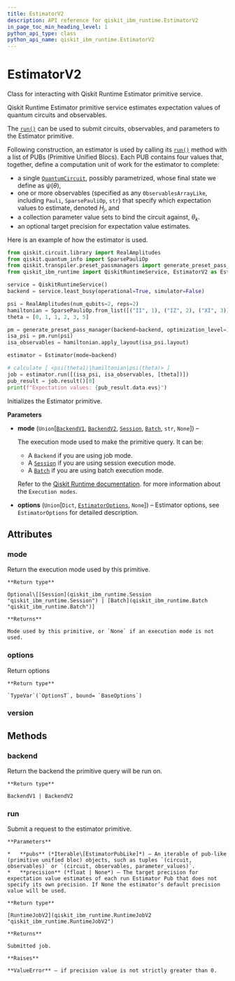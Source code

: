 ```yaml
---
title: EstimatorV2
description: API reference for qiskit_ibm_runtime.EstimatorV2
in_page_toc_min_heading_level: 1
python_api_type: class
python_api_name: qiskit_ibm_runtime.EstimatorV2
---
```


# EstimatorV2

<Class id="qiskit_ibm_runtime.EstimatorV2" isDedicatedPage={true} github="https://github.com/Qiskit/qiskit-ibm-runtime/tree/stable/0.32/qiskit_ibm_runtime/estimator.py#L45-L181" signature="EstimatorV2(mode=None, options=None)" modifiers="class">
  Class for interacting with Qiskit Runtime Estimator primitive service.

  Qiskit Runtime Estimator primitive service estimates expectation values of quantum circuits and observables.

  The [`run()`](#qiskit_ibm_runtime.EstimatorV2.run "qiskit_ibm_runtime.EstimatorV2.run") can be used to submit circuits, observables, and parameters to the Estimator primitive.

  Following construction, an estimator is used by calling its [`run()`](#qiskit_ibm_runtime.EstimatorV2.run "qiskit_ibm_runtime.EstimatorV2.run") method with a list of PUBs (Primitive Unified Blocs). Each PUB contains four values that, together, define a computation unit of work for the estimator to complete:

  *   a single [`QuantumCircuit`](/api/qiskit/qiskit.circuit.QuantumCircuit "(in Qiskit v1.2)"), possibly parametrized, whose final state we define as $\psi(\theta)$,
  *   one or more observables (specified as any `ObservablesArrayLike`, including `Pauli`, `SparsePauliOp`, `str`) that specify which expectation values to estimate, denoted $H_j$, and
  *   a collection parameter value sets to bind the circuit against, $\theta_k$.
  *   an optional target precision for expectation value estimates.

  Here is an example of how the estimator is used.

  ```python
  from qiskit.circuit.library import RealAmplitudes
  from qiskit.quantum_info import SparsePauliOp
  from qiskit.transpiler.preset_passmanagers import generate_preset_pass_manager
  from qiskit_ibm_runtime import QiskitRuntimeService, EstimatorV2 as Estimator

  service = QiskitRuntimeService()
  backend = service.least_busy(operational=True, simulator=False)

  psi = RealAmplitudes(num_qubits=2, reps=2)
  hamiltonian = SparsePauliOp.from_list([("II", 1), ("IZ", 2), ("XI", 3)])
  theta = [0, 1, 1, 2, 3, 5]

  pm = generate_preset_pass_manager(backend=backend, optimization_level=1)
  isa_psi = pm.run(psi)
  isa_observables = hamiltonian.apply_layout(isa_psi.layout)

  estimator = Estimator(mode=backend)

  # calculate [ <psi(theta1)|hamiltonian|psi(theta)> ]
  job = estimator.run([(isa_psi, isa_observables, [theta])])
  pub_result = job.result()[0]
  print(f"Expectation values: {pub_result.data.evs}")
  ```

  Initializes the Estimator primitive.

  **Parameters**

  *   **mode** (`Union`\[[`BackendV1`](/api/qiskit/qiskit.providers.BackendV1 "(in Qiskit v1.2)"), [`BackendV2`](/api/qiskit/qiskit.providers.BackendV2 "(in Qiskit v1.2)"), [`Session`](qiskit_ibm_runtime.Session "qiskit_ibm_runtime.session.Session"), [`Batch`](qiskit_ibm_runtime.Batch "qiskit_ibm_runtime.batch.Batch"), `str`, `None`]) –

      The execution mode used to make the primitive query. It can be:

      *   A `Backend` if you are using job mode.
      *   A [`Session`](qiskit_ibm_runtime.Session "qiskit_ibm_runtime.Session") if you are using session execution mode.
      *   A [`Batch`](qiskit_ibm_runtime.Batch "qiskit_ibm_runtime.Batch") if you are using batch execution mode.

      Refer to the [Qiskit Runtime documentation](/guides/execution-modes). for more information about the `Execution modes`.

  *   **options** (`Union`\[`Dict`, [`EstimatorOptions`](qiskit_ibm_runtime.options.EstimatorOptions "qiskit_ibm_runtime.options.estimator_options.EstimatorOptions"), `None`]) – Estimator options, see `EstimatorOptions` for detailed description.

  ## Attributes

  ### mode

  <Attribute id="qiskit_ibm_runtime.EstimatorV2.mode">
    Return the execution mode used by this primitive.

    **Return type**

    Optional\[[Session](qiskit_ibm_runtime.Session "qiskit_ibm_runtime.Session") | [Batch](qiskit_ibm_runtime.Batch "qiskit_ibm_runtime.Batch")]

    **Returns**

    Mode used by this primitive, or `None` if an execution mode is not used.
  </Attribute>

  ### options

  <Attribute id="qiskit_ibm_runtime.EstimatorV2.options">
    Return options

    **Return type**

    `TypeVar`(`OptionsT`, bound= `BaseOptions`)
  </Attribute>

  ### version

  <Attribute id="qiskit_ibm_runtime.EstimatorV2.version" attributeValue="2" />

  ## Methods

  ### backend

  <Function id="qiskit_ibm_runtime.EstimatorV2.backend" github="https://github.com/Qiskit/qiskit-ibm-runtime/tree/stable/0.32/qiskit_ibm_runtime/base_primitive.py#L237-L239" signature="backend()">
    Return the backend the primitive query will be run on.

    **Return type**

    BackendV1 | BackendV2
  </Function>

  ### run

  <Function id="qiskit_ibm_runtime.EstimatorV2.run" github="https://github.com/Qiskit/qiskit-ibm-runtime/tree/stable/0.32/qiskit_ibm_runtime/estimator.py#L134-L157" signature="run(pubs, *, precision=None)">
    Submit a request to the estimator primitive.

    **Parameters**

    *   **pubs** (*Iterable\[EstimatorPubLike]*) – An iterable of pub-like (primitive unified bloc) objects, such as tuples `(circuit, observables)` or `(circuit, observables, parameter_values)`.
    *   **precision** (*float | None*) – The target precision for expectation value estimates of each run Estimator Pub that does not specify its own precision. If None the estimator’s default precision value will be used.

    **Return type**

    [RuntimeJobV2](qiskit_ibm_runtime.RuntimeJobV2 "qiskit_ibm_runtime.RuntimeJobV2")

    **Returns**

    Submitted job.

    **Raises**

    **ValueError** – if precision value is not strictly greater than 0.
  </Function>
</Class>

